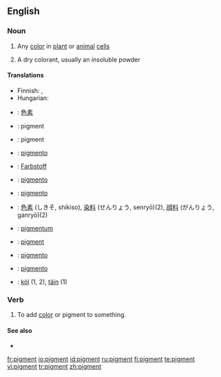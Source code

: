 ==English==

===Noun===
{{en-noun}}

# {{biology}} Any [[color]] in [[plant]] or [[animal]] [[cell]]s
# A dry colorant, usually an insoluble powder

====Translations====
{{trans-top|any color in plant or animal cells}}
* Finnish: {{t-|fi|pigmentti}}, {{t-|fi|väriaine}}
* Hungarian: {{t-|hu|pigment}}
{{trans-mid}}
{{trans-bottom}}

{{trans-top|a dry colorant, usually an insoluble powder}}
{{trans-mid}}
{{trans-bottom}}

{{checktrans-top}}
*{{ttbc|Chinese}}: [[色素]]
*{{ttbc|Dutch}}: pigment {{n}}
*{{ttbc|French}}: pigment {{m}}
*{{ttbc|Galician}}: [[pigmento]] {{m}}
*{{ttbc|German}}: [[Farbstoff]]
*{{ttbc|Interlingua}}: [[pigmento]]
*{{ttbc|Italian}}: [[pigmento]] {{m}}
{{trans-mid}}
*{{ttbc|Japanese}}: [[色素]] (しきそ, shikiso), [[染料]] (せんりょう, senryō)(2), [[顔料]] (がんりょう, ganryō)(2)
*{{ttbc|Latin}}: [[pigmentum]] {{n}}
*{{ttbc|Norwegian}}: [[pigment]]
*{{ttbc|Portuguese}}: [[pigmento]] {{m}}
*{{ttbc|Spanish}}: [[pigmento]] {{m}}
*{{ttbc|Volapük}}: [[köl]] (1, 2), [[täin]] (1)
{{trans-bottom}}

===Verb===
{{en-verb}}

# {{transitive}} To add [[color]] or pigment to something.

====See also====
* {{pedialite}}

[[fr:pigment]]
[[io:pigment]]
[[id:pigment]]
[[ru:pigment]]
[[fi:pigment]]
[[te:pigment]]
[[vi:pigment]]
[[tr:pigment]]
[[zh:pigment]]